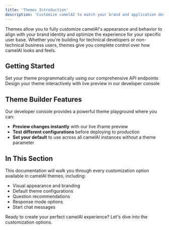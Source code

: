 ```yaml
---
title: 'Themes Introduction'
description: 'Customize camelAI to match your brand and application design'
---
```


Themes allow you to fully customize camelAI's appearance and behavior to align with your brand identity and optimize the experience for your specific user base. Whether you're building for technical developers or non-technical business users, themes give you complete control over how camelAI looks and feels.

## Getting Started

<CardGroup cols={2}>
  <Card
    title="Configure via API"
    icon="code"
    href="/api-reference/appearance/list-appearance-configurations"
  >
    Set your theme programmatically using our comprehensive API endpoints
  </Card>
  <Card
    title="Visual Theme Builder"
    icon="paintbrush"
    href="https://console.camelai.com/themes/"
  >
    Design your theme interactively with live preview in our developer console
  </Card>
</CardGroup>

## Theme Builder Features

Our developer console provides a powerful theme playground where you can:

- **Preview changes instantly** with our live iframe preview
- **Test different configurations** before deploying to production
- **Set your default** to use across all camelAI instances without a theme parameter

## In This Section

This documentation will walk you through every customization option available in camelAI themes, including:

- Visual appearance and branding
- Default theme configurations
- Question recommendations
- Response mode options
- Start chat messages

Ready to create your perfect camelAI experience? Let's dive into the customization options.